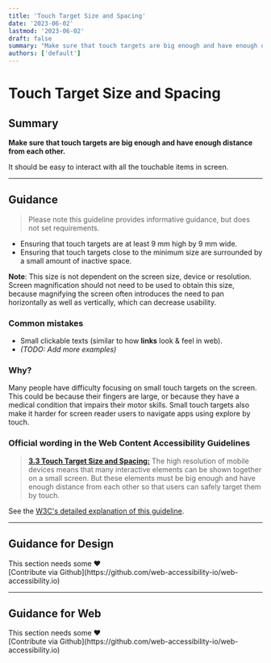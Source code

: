 ```yaml
---
title: 'Touch Target Size and Spacing'
date: '2023-06-02'
lastmod: '2023-06-02'
draft: false
summary: "Make sure that touch targets are big enough and have enough distance from each other."
authors: ['default']
---
```


# Touch Target Size and Spacing

## Summary

**Make sure that touch targets are big enough and have enough distance from each other.**

It should be easy to interact with all the touchable items in screen.

---

## Guidance

> Please note this guideline provides informative guidance, but does not set requirements.

- Ensuring that touch targets are at least 9 mm high by 9 mm wide.
- Ensuring that touch targets close to the minimum size are surrounded by a small amount of inactive space.

**Note**: This size is not dependent on the screen size, device or resolution. Screen magnification should not need to be used to obtain this size, because magnifying the screen often introduces the need to pan horizontally as well as vertically, which can decrease usability.


### Common mistakes

- Small clickable texts (similar to how **links** look & feel in web).
- *(TODO: Add more examples)*

### Why?

Many people have difficulty focusing on small touch targets on the screen. This could be because their fingers are large, or because they have a medical condition that impairs their motor skills. Small touch targets also make it harder for screen reader users to navigate apps using explore by touch.

### Official wording in the Web Content Accessibility Guidelines

> [**3.3 Touch Target Size and Spacing:**](https://www.w3.org/TR/mobile-accessibility-mapping/#touch-target-size-and-spacing) The high resolution of mobile devices means that many interactive elements can be shown together on a small screen. But these elements must be big enough and have enough distance from each other so that users can safely target them by touch.


See the [W3C's detailed explanation of this guideline](https://www.w3.org/TR/mobile-accessibility-mapping/#touch-target-size-and-spacing).

---

## Guidance for Design

<Callout type="warning">
This section needs some <span role="img" aria-label="love emoji">❤️</span><br/>[Contribute via Github](https://github.com/web-accessibility-io/web-accessibility.io)
</Callout>

---

## Guidance for Web

<Callout type="warning">
This section needs some <span role="img" aria-label="love emoji">❤️</span><br/>[Contribute via Github](https://github.com/web-accessibility-io/web-accessibility.io)
</Callout>
